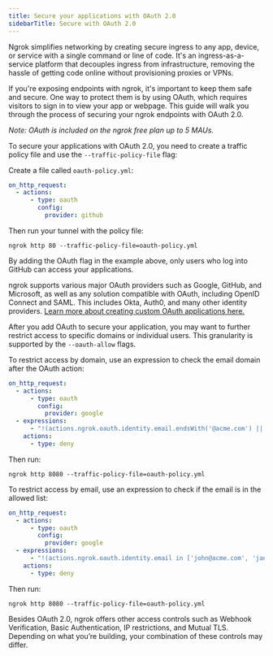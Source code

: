 ```yaml
---
title: Secure your applications with OAuth 2.0
sidebarTitle: Secure with OAuth 2.0
---
```


Ngrok simplifies networking by creating secure ingress to any app, device, or service with a single command or line of code. It's an ingress-as-a-service platform that decouples ingress from infrastructure, removing the hassle of getting code online without provisioning proxies or VPNs.

If you're exposing endpoints with ngrok, it's important to keep them safe and secure. One way to protect them is by using OAuth, which requires visitors to sign in to view your app or webpage. This guide will walk you through the process of securing your ngrok endpoints with OAuth 2.0.

_Note: OAuth is included on the ngrok free plan up to 5 MAUs._


To secure your applications with OAuth 2.0, you need to create a traffic policy file and use the `--traffic-policy-file` flag:

Create a file called `oauth-policy.yml`:

```yaml
on_http_request:
  - actions:
      - type: oauth
        config:
          provider: github
```

Then run your tunnel with the policy file:

```
ngrok http 80 --traffic-policy-file=oauth-policy.yml
```

By adding the OAuth flag in the example above, only users who log into GitHub can access your applications.

ngrok supports various major OAuth providers such as Google, GitHub, and Microsoft, as well as any solution compatible with OAuth, including OpenID Connect and SAML. This includes Okta, Auth0, and many other identity providers. [Learn more about creating custom OAuth applications here.](/integrations/google/oauth/)


After you add OAuth to secure your application, you may want to further restrict access to specific domains or individual users. This granularity is supported by the `--oauth-allow` flags.

To restrict access by domain, use an expression to check the email domain after the OAuth action:

```yaml
on_http_request:
  - actions:
      - type: oauth
        config:
          provider: google
  - expressions:
      - "!(actions.ngrok.oauth.identity.email.endsWith('@acme.com') || actions.ngrok.oauth.identity.email.endsWith('@doe.com'))"
    actions:
      - type: deny
```

Then run:

```
ngrok http 8080 --traffic-policy-file=oauth-policy.yml
```

To restrict access by email, use an expression to check if the email is in the allowed list:

```yaml
on_http_request:
  - actions:
      - type: oauth
        config:
          provider: google
  - expressions:
      - "!(actions.ngrok.oauth.identity.email in ['john@acme.com', 'jane@doe.com'])"
    actions:
      - type: deny
```

Then run:

```
ngrok http 8080 --traffic-policy-file=oauth-policy.yml
```


Besides OAuth 2.0, ngrok offers other access controls such as Webhook Verification, Basic Authentication, IP restrictions, and Mutual TLS. Depending on what you’re building, your combination of these controls may differ.
